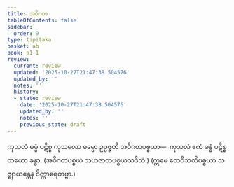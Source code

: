 ```yaml
---
title: အဝိဂတ
tableOfContents: false
sidebar:
  order: 9
type: tipitaka
basket: ab
book: p1-1
review:
  current: review
  updated: '2025-10-27T21:47:38.504576'
  updated_by: ''
  notes: ''
  history:
  - state: review
    date: '2025-10-27T21:47:38.504576'
    updated_by: ''
    notes: ''
    previous_state: draft
---
```



<ReviewStatus review={frontmatter.review} showDetails={true} />

<HypothesisAnnotation frontmatter={frontmatter} />

<DynamicBreadcrumb />

<Division number="20" book="p1-1" e="ch" v="36" p="300">

<Paragraph number="172" book="p1-1">
ကုသလံ ဓမ္မံ ပဋိစ္စ ကုသလော ဓမ္မော ဥပ္ပဇ္ဇတိ အဝိဂတပစ္စယာ—  ကုသလံ ဧကံ ခန္ဓံ ပဋိစ္စ တယော ခန္ဓာ. (အဝိဂတပစ္စယံ သဟဇာတပစ္စယသဒိသံ.)

</Paragraph>
</Division>

<Paragraph number="173" type="center" book="p1-1">
(ဣမေ တေဝီသတိပစ္စယာ သဇ္ဈာယန္တေန ဝိတ္ထာရေတဗ္ဗာ.)
</Paragraph>